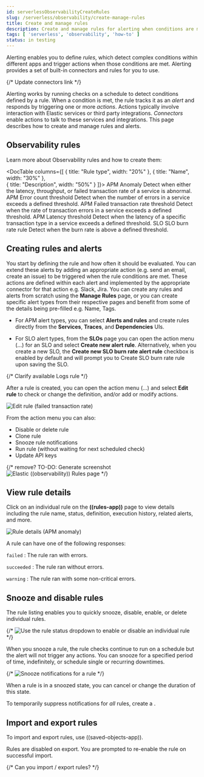 ```yaml
---
id: serverlessObservabilityCreateRules
slug: /serverless/observability/create-manage-rules
title: Create and manage rules
description: Create and manage rules for alerting when conditions are met.
tags: [ 'serverless', 'observability', 'how-to' ]
status: in testing
---
```




<Testing />

Alerting enables you to define _rules_, which detect complex conditions within different apps and trigger actions when those conditions are met. Alerting provides a set of built-in connectors and rules for you to use.

{/* Update connectors link */}

Alerting works by running checks on a schedule to detect conditions defined by a rule. When a condition is met, the rule tracks it as an _alert_ and responds by triggering one or more _actions_.
Actions typically involve interaction with Elastic services or third party integrations. _Connectors_ enable actions to talk to these services and integrations. 
This page describes how to create and manage rules and alerts.

## Observability rules

Learn more about Observability rules and how to create them:

<DocTable 
  columns={[
    { title:  "Rule type", width: "20%" },
    { title:  "Name", width: "30%"  },    
    { title:  "Description", width: "50%" }
    ]}>
  <DocRow>
    <DocCell>APM</DocCell>
    <DocCell><DocLink id="serverlessObservabilityCreateAnomalyAlertRule">Anomaly</DocLink></DocCell>
    <DocCell>Detect when either the latency, throughput, or failed transaction rate of a service is abnormal.</DocCell>
  </DocRow>
  <DocRow>
    <DocCell>APM</DocCell>
    <DocCell><DocLink id="serverlessObservabilityCreateErrorCountThresholdAlertRule">Error count threshold</DocLink></DocCell>
    <DocCell>Detect when the number of errors in a service exceeds a defined threshold.</DocCell>
  </DocRow>
  <DocRow>
    <DocCell>APM</DocCell>
    <DocCell><DocLink id="serverlessObservabilityCreateFailedTransactionRateThresholdAlertRule">Failed transaction rate threshold</DocLink></DocCell>
    <DocCell>Detect when the rate of transaction errors in a service exceeds a defined threshold.</DocCell>
  </DocRow>
  <DocRow>
    <DocCell>APM</DocCell>
    <DocCell><DocLink id="serverlessObservabilityCreateLatencyThresholdAlertRule">Latency threshold</DocLink></DocCell>
    <DocCell>Detect when the latency of a specific transaction type in a service exceeds a defined threshold.</DocCell>
  </DocRow>
  <DocRow>
    <DocCell>SLO</DocCell>
    <DocCell><DocLink id="serverlessObservabilityCreateSloBurnRateAlertRule">SLO burn rate rule</DocLink></DocCell>
    <DocCell>Detect when the burn rate is above a defined threshold.</DocCell>
  </DocRow>
</DocTable>

## Creating rules and alerts

You start by defining the rule and how often it should be evaluated. You can extend these alerts by adding an appropriate action (e.g. send an email, create an issue) to be triggered when the rule conditions are met. These actions are defined within each alert and implemented by the appropriate connector for that action e.g. Slack, Jira. You can create any rules and alerts from scratch using the **Manage Rules** page, or you can create specific alert types from their respective pages and benefit from some of the details being pre-filled e.g. Name, Tags. 

* For APM alert types, you can select **Alerts and rules** and create rules directly from the **Services**, **Traces**, and **Dependencies** UIs.

* For SLO alert types, from the **SLOs** page you can open the action menu (…) for an SLO and select **Create new alert rule**. Alternatively, when you create a new SLO, the **Create new SLO burn rate alert rule** checkbox is enabled by default and will prompt you to <DocLink id="serverlessObservabilityCreateSloBurnRateAlertRule">Create SLO burn rate rule</DocLink> upon saving the SLO.

{/*
Clarify available Logs rule
*/}

After a rule is created, you can open the action menu (…) and select **Edit rule** to check or change the definition, and/or add or modify actions. 

![Edit rule (failed transaction rate)](../images/alerts-edit-rule.png)

From the action menu you can also:

* Disable or delete rule
* Clone rule
* Snooze rule notifications
* Run rule (without waiting for next scheduled check)
* Update API keys

{/* remove?
TO-DO: Generate screenshot
![Elastic ((observability)) Rules page](images/create-alerts/-observability-create-alerts-manage-rules.png)
*/}

## View rule details

Click on an individual rule on the **((rules-app))** page to view details including the rule name, status, definition, execution history, related alerts, and more.

![Rule details (APM anomaly)](../images/alerts-detail-apm-anomaly.png)

A rule can have one of the following responses:

`failed`
  : The rule ran with errors.

`succeeded`
  : The rule ran without errors.

`warning`
  : The rule ran with some non-critical errors.

## Snooze and disable rules

The rule listing enables you to quickly snooze, disable, enable, or delete individual rules.

{/* ![Use the rule status dropdown to enable or disable an individual rule](images/create-and-manage-rules/user-alerting-individual-enable-disable.png) */}

When you snooze a rule, the rule checks continue to run on a schedule but the
alert will not trigger any actions. You can snooze for a specified period of
time, indefinitely, or schedule single or recurring downtimes.

{/* ![Snooze notifications for a rule](images/create-and-manage-rules/user-alerting-snooze-panel.png) */}

When a rule is in a snoozed state, you can cancel or change the duration of
this state.

<DocBadge template="technical preview" /> To temporarily suppress notifications for _all_ rules, create a <DocLink id="serverlessMaintenanceWindows" text="maintenance window"/>.

## Import and export rules

To import and export rules, use <DocLink id="serverlessSavedObjects">((saved-objects-app))</DocLink>.

Rules are disabled on export.
You are prompted to re-enable the rule on successful import.

{/* Can you import / export rules? */}

<Feedback slug="/serverless/observability/create-manage-rules" filepath="docs/alerting/create-manage-rules.mdx" />